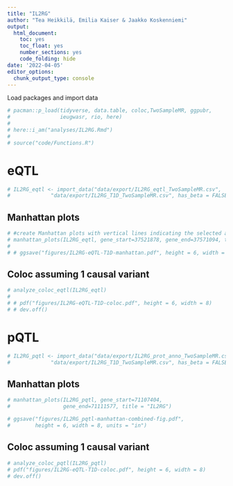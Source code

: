 ---
title: "IL2RG"
author: "Tea Heikkilä, Emilia Kaiser & Jaakko Koskenniemi"
output:
  html_document:
    toc: yes
    toc_float: yes
    number_sections: yes
    code_folding: hide
date: '2022-04-05'
editor_options: 
  chunk_output_type: console
---

Load packages and import data
```{r}
# pacman::p_load(tidyverse, data.table, coloc,TwoSampleMR, ggpubr, 
#                ieugwasr, rio, here)
# 
# here::i_am("analyses/IL2RG.Rmd")
# 
# source("code/Functions.R")
```


# eQTL


```{r}

# IL2RG_eqtl <- import_data("data/export/IL2RG_eqtl_TwoSampleMR.csv",
#             "data/export/IL2RG_T1D_TwoSampleMR.csv", has_beta = FALSE)

```

## Manhattan plots
```{r}
# #create Manhattan plots with vertical lines indicating the selected area (see below 2.4)
# manhattan_plots(IL2RG_eqtl, gene_start=37521878, gene_end=37571094, title = "IL2RG")
# 
# # ggsave("figures/IL2RG-eQTL-T1D-manhattan.pdf", height = 6, width = 8)

```

## Coloc assuming 1 causal variant
```{r}
# analyze_coloc_eqtl(IL2RG_eqtl)
# 
# # pdf("figures/IL2RG-eQTL-T1D-coloc.pdf", height = 6, width = 8)
# # dev.off()
```


# pQTL

```{r}
# IL2RG_pqtl <- import_data("data/export/IL2RG_prot_anno_TwoSampleMR.csv",
#             "data/export/IL2RG_T1D_TwoSampleMR.csv", has_beta = FALSE)

```


## Manhattan plots
```{r}
# manhattan_plots(IL2RG_pqtl, gene_start=71107404, 
#                 gene_end=71111577, title = "IL2RG")

# ggsave("figures/IL2RG_pqtl-manhattan-combined-fig.pdf", 
#        height = 6, width = 8, units = "in")
```

## Coloc assuming 1 causal variant
```{r}
# analyze_coloc_pqtl(IL2RG_pqtl)
# pdf("figures/IL2RG-eQTL-T1D-coloc.pdf", height = 6, width = 8)
# dev.off()
```



